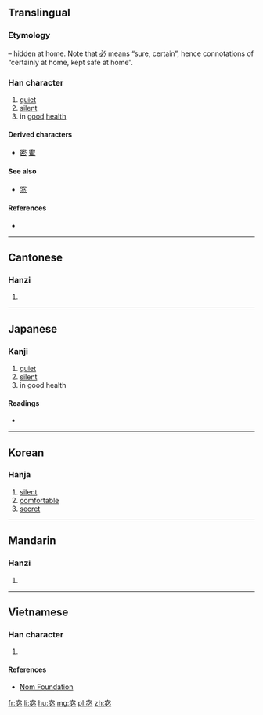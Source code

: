 {{character info/new}}
==Translingual==

===Etymology===
{{Han compound|宀|t1=roof|必|ls=psc|c1=s|c2=p}} – hidden at home. Note that 必 means “sure, certain”, hence connotations of “certainly at home, kept safe at home”.

===Han character===
{{Han char|rn=40|rad=宀|as=05|sn=8|four=30332|canj=JPH|ids=⿱宀必}}

# [[quiet]]
# [[silent]]
# in [[good]] [[health]]

====Derived characters====
* [[密]] [[蜜]]

====See also====
* [[窓]] <!-- unrelated, visually similar due to 宀 + 心 -->

====References====
* {{Han ref|kx=0283.060|dkj=07098|dj=0556.170|hdz=20923.030|uh=5B93|ud=23443|bh=CC57|bd=52311}}

----

==Cantonese==

===Hanzi===
{{yue-hanzi|jyut=[[fuk6]], [[mat6]]|y=fuk6, mat6}}

# {{defn|lang=yue|sort=宀05}}

----

==Japanese==

===Kanji===
{{ja-kanji|grade=|rs=宀05}}

# [[quiet]]
# [[silent]]
# in good health

====Readings====
* {{ja-readings|on=[[びつ]] (bitsu), [[みち]] (michi), [[ふく]] (fuku), [[ぶく]] (buku), [[ひつ]] (hitsu)|kun=[[やすらか]] (yasuraka)}}

----

==Korean==

===Hanja===
{{ko-hanja|hangeul=복|rv=bok|mr=pok}}

# [[silent]]
# [[comfortable]]
# [[secret]]

----

==Mandarin==

===Hanzi===
{{cmn-hanzi|pin=[[mì]] ([[mi4]])|wg=mi<sup>4</sup>}}

# {{defn|lang=cmn|sort=宀05}}

----

==Vietnamese==

===Han character===
{{vi-readings|rs=宀05|hanviet=mật}}

# {{defn|lang=vi|sort=宀05}}

====References====
* [http://nomfoundation.org/common/nom_details.php?codepoint=5b93 Nom Foundation]

[[fr:宓]]
[[li:宓]]
[[hu:宓]]
[[mg:宓]]
[[pl:宓]]
[[zh:宓]]